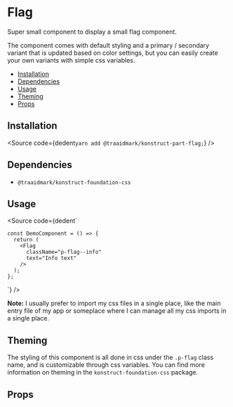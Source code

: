
# Flag

Super small component to display a small flag component.

The component comes with default styling and a primary / secondary variant that is updated based on color settings, but you can easily create your own variants with simple css variables.

- [Installation](#installation)
- [Dependencies](#dependencies)
- [Usage](#usage)
- [Theming](#theming)
- [Props](#props)

## Installation

<Source
  code={dedent`
    yarn add @traaidmark/konstruct-part-flag;
  `}
/>

## Dependencies

* `@traaidmark/konstruct-foundation-css`

## Usage

<Source
  code={dedent`
    
    const DemoComponent = () => {
      return (
        <Flag
          className="p-flag--info"
          text="Info text"
        />
      );
    };
  `}
/>

**Note:** I usually prefer to import my css files in a single place, like the main entry file of my app or someplace where I can manage all my css imports in a single place.

## Theming

The styling of this component is all done in css under the ```.p-flag``` class name, and is customizable through css variables. You can find more information on theming in the ```konstruct-foundation-css``` package.

## Props

<ArgsTable />



